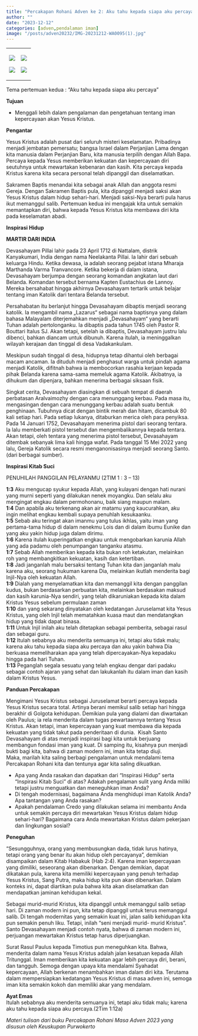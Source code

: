 ```yaml
---
title: "Percakapan Rohani Adven ke 2: Aku tahu kepada siapa aku percaya"
author: ""
date: "2023-12-12"
categories: [adven,pendalaman iman]
image: "/posts/adven20232/IMG-20231212-WA0095(1).jpg"
---
```


+------------------------------------------------+---------------------------------------------------+
| ![](/posts/adven20232/IMG-20231212-WA0098.jpg) | ![](/posts/adven20232/IMG-20231212-WA0088.jpg)    |
|                                                |                                                   |
| ![](/posts/adven20232/IMG-20231212-WA0096.jpg) | ![](/posts/adven20232/IMG-20231212-WA0095(1).jpg) |
+------------------------------------------------+---------------------------------------------------+

Tema pertemuan kedua : “Aku tahu kepada siapa aku percaya”\

**Tujuan**\

-   Menggali lebih dalam pengalaman dan pengetahuan tentang iman kepercayaan akan Yesus Kristus.\

**Pengantar**\

Yesus Kristus adalah pusat dari seluruh misteri keselamatan. Pribadinya menjadi jembatan pemersatu; bangsa Israel dalam Perjanjian Lama dengan kita manusia dalam Perjanjian Baru, kita manusia terpilih dengan Allah Bapa. Percaya kepada Yesus memberikan kekuatan dan kepercayaan diri seutuhnya untuk mewartakan kebenaran dan kasih. Kita percaya kepada Kristus karena kita secara personal telah dipanggil dan diselamatkan.\

Sakramen Baptis menandai kita sebagai anak Allah dan anggota resmi Gereja. Dengan Sakramen Baptis pula, kita dipanggil menjadi saksi akan Yesus Kristus dalam hidup sehari-hari. Menjadi saksi-Nya berarti pula harus ikut memanggul salib. Pertemuan kedua ini mengajak kita untuk semakin memantapkan diri, bahwa kepada Yesus Kristus kita membawa diri kita pada keselamatan abadi.\

**Inspirasi Hidup**\

**MARTIR DARI INDIA**\

Devasahayam Pillai lahir pada 23 April 1712 di Nattalam, distrik Kanyakumari, India dengan nama Neelakanta Pillai. Ia lahir dari sebuah keluarga Hindu. Ketika dewasa, ia adalah seorang pejabat istana Mharaja Marthanda Varma Tranvancore. Ketika bekerja di dalam istana, Devasahayam berjumpa dengan seorang komandan angkatan laut dari Belanda. Komandan tersebut bernama Kapten Eustachius de Lannoy. Mereka bersahabat hingga akhirnya Devasahayam tertarik untuk belajar tentang iman Katolik dari tentara Belanda tersebut.\

Persahabatan itu berlanjut hingga Devasahayam dibaptis menjadi seorang katolik. Ia mengambil nama „Lazarus“ sebagai nama baptisnya yang dalam bahasa Malayalam diterjemahkan menjadi „Devasahayam“ yang berarti Tuhan adalah pertolonganku. Ia dibaptis pada tahun 1745 oleh Pastor R. Bouttari Italus SJ. Akan tetapi, setelah ia dibaptis, Devasahayam justru lalu dibenci, bahkan diancam untuk dibunuh. Karena itulah, ia meninggalkan wilayah kerajaan dan tinggal di desa Vadakankulam.\

Meskipun sudah tinggal di desa, hidupnya tetap dihantui oleh berbagai macam ancaman. Ia dituduh menjadi penghasut warga untuk pindah agama menjadi Katolik, difitnah bahwa ia membocorkan rasahia kerjaan kepada pihak Belanda karena sama-sama memeluk agama Katolik. Akibatnya, ia dihukum dan dipenjara, bahkan menerima berbagai siksaan fisik.\

Singkat cerita, Devasahayam diasingkan di sebuah tempat di daerah perbatasan Aralvaimozhy dengan cara menunggang kerbau. Pada masa itu, mengasingan dengan cara menunggang kerbau adalah suatu bentuk penghinaan. Tubuhnya dicat dengan bintik merah dan hitam, dicambuk 80 kali setiap hari. Pada setiap lukanya, ditaburkan merica oleh para penyiksa. Pada 14 Januari 1752, Devasahayam menerima pistol dari seorang tentara. Ia lalu memberkati pistol tersebut dan mengembalikannya kepada tentara. Akan tetapi, oleh tentara yang menerima pistol tersebut, Devasahayam ditembak sebanyak lima kali hingga wafat. Pada tanggal 15 Mei 2022 yang lalu, Gereja Katolik secara resmi menganonisasinya menjadi seorang Santo. (dari berbagai sumber).\

**Inspirasi Kitab Suci**\

PENUHILAH PANGGILAN PELAYANMU (2TIM 1 : 3 – 13)\

**1:3** Aku mengucap syukur kepada Allah, yang kulayani dengan hati nurani yang murni seperti yang dilakukan nenek moyangku. Dan selalu aku mengingat engkau dalam permohonanu, baik siang maupun malam.\
**1:4** Dan apabila aku terkenang akan air matamu yang kaucurahkan, aku ingin melihat engkau kembali supaya penuhlah kesukaanku.\
**1:5** Sebab aku teringat akan imanmu yang tulus ikhlas, yaitu iman yang pertama-tama hidup di dalam nenekmu Lois dan di dalam ibumu Eunike dan yang aku yakin hidup juga dalam dirimu.\
**1:6** Karena itulah kuperingatkan engkau untuk mengobarkan karunia Allah yang ada padamu oleh penumpangan tanganku atasmu.\
**1:7** Sebab Allah memberikan kepada kita bukan roh ketakutan, melainkan roh yang membangkitkan kekuatan, kasih dan ketertiban.\
**1:8** Jadi janganlah malu bersaksi tentang Tuhan kita dan janganlah malu karena aku, seorang hukuman karena Dia, melainkan ikutlah menderita bagi Injil-Nya oleh kekuatan Allah.\
**1:9** Dialah yang menyelamatkan kita dan memanggil kita dengan panggilan kudus, bukan berdasarkan perbuatan kita, melainkan berdasakan maksud dan kasih karunia-Nya sendiri, yang telah dikaruniakan kepada kita dalam Kristus Yesus sebelum permulaan zaman\
**1:10** dan yang sekarang dinyatakan oleh kedatangan Juruselamat kita Yesus Kristus, yang oleh Injil telah mematahkan kuasa maut dan mendatangkan hidup yang tidak dapat binasa.\
**1:11** Untuk Injil inilah aku telah ditetapkan sebagai pemberita, sebagai rasul dan sebagai guru.\
**1:12** Itulah sebabnya aku menderita semuanya ini, tetapi aku tidak malu; karena aku tahu kepada siapa aku percaya dan aku yakin bahwa Dia berkuasa memeliharakan apa yang telah dipercayakan-Nya kepadaku hingga pada hari Tuhan.**\
1:13** Peganglah segala sesuatu yang telah engkau dengar dari padaku sebagai contoh ajaran yang sehat dan lakukanlah itu dalam iman dan kasih dalam Kristus Yesus.\

**Panduan Percakapan**

Mengimani Yesus Kristus sebagai Juruselamat berarti percaya kepada Yesus Kristus secara total. Artinya berani memikul salib setiap hari hingga berakhir di Golgota kehidupan. Demikian pula yang dialami dan diwartakan oleh Paulus; ia rela menderita dalam tugas pewartaannya tentang Yesus Kristus. Akan tetapi, iman kepercayaan yang kuat membawa dia kepada kekuatan yang tidak takut pada penderitaan di dunia.  Kisah Santo Devasahayam di atas menjadi inspirasi bagi kita untuk berjuang membangun fondasi iman yang kuat. Di samping itu, kisahnya pun menjadi bukti bagi kita, bahwa di zaman modern ini, iman kita tetap diuji.\
Maka, marilah kita saling berbagi pengalaman untuk mendalami tema Percakapan Rohani kita dan tentunya agar kita saling dikuatkan.\

-   Apa yang Anda rasakan dan dapatkan dari “Inspirasi Hidup” serta “Inspirasi Kitab Suci” di atas? Adakah pengalaman sulit yang Anda miliki tetapi justru menguatkan dan meneguhkan iman Anda?
-   Di tengah modernisasi, bagaimana Anda menghidupi iman Katolik Anda? Apa tantangan yang Anda rasakan?
-   Apakah pendalaman Credo yang dilakukan selama ini membantu Anda untuk semakin percaya diri mewartakan Yesus Kristus dalam hidup sehari-hari? Bagaimana cara Anda mewartakan Kristus dalam pekerjaan dan lingkungan sosial?\

**Peneguhan**

“Sesungguhnya, orang yang membusungkan dada, tidak lurus hatinya, tetapi orang yang benar itu akan hidup oleh percayanya”, demikian disampaikan dalam Kitab Habakuk (Hab 2:4). Karena iman kepercayaan yang dimiliki, seseorang akan dibenarkan. Dengan demikian, dapat dikatakan pula, karena kita memiliki kepercayaan yang penuh terhadap Yesus Kristus, Sang Putra, maka hidup kita pun akan dibenarkan. Dalam konteks ini, dapat diartikan pula bahwa kita akan diselamatkan dan mendapatkan jaminan kehidupan kekal.\

Sebagai murid-murid Kristus, kita dipanggil untuk memanggul salib setiap hari. Di zaman modern ini pun, kita tetap dipanggil untuk terus memanggul salib. Di tengah modernitas yang semakin kuat ini, jalan salib kehidupan kita pun semakin penuh liku. Tetapi, inilah “seni menjadi murid- murid Kristus”. Santo Devasahayam menjadi contoh nyata, bahwa di zaman modern ini, perjuangan mewartakan Kristus tetap harus diperjuangkan.\

Surat Rasul Paulus kepada Timotius pun meneguhkan kita. Bahwa, menderita dalam nama Yesus Kristus adalah jalan kesatuan kepada Allah Tritunggal. Iman memberikan kita kekuatan agar lebih percaya diri, berani, dan tangguh. Semoga dengan upaya kita mendalami Syahadat kepercayaan, Allah berkenan menambahkan iman dalam diri kita. Terutama dalam mempersiapkan kedatangan Yesus Kristus di masa adven ini, semoga iman kita semakin kokoh dan memiliki akar yang mendalam.

**Ayat Emas**\
Itulah sebabnya aku menderita semuanya ini, tetapi aku tidak malu; karena aku tahu kepada siapa aku percaya.(2Tim 1:12a)

*Materi tulisan dari buku Percakapan Rohani Masa Adven 2023 yang disusun oleh Keuskupan Purwokerto*
